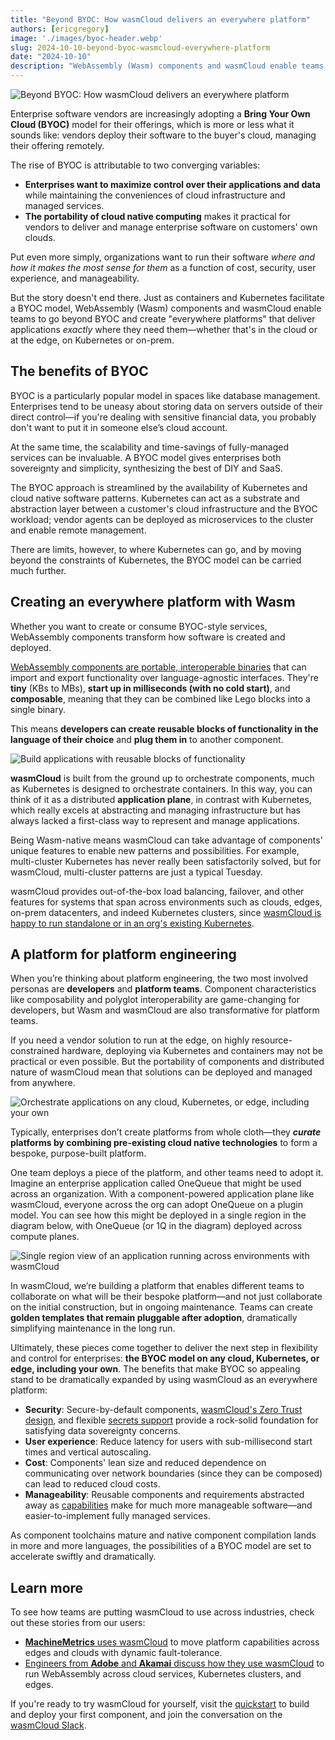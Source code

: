 ```yaml
---
title: "Beyond BYOC: How wasmCloud delivers an everywhere platform"
authors: [ericgregory]
image: './images/byoc-header.webp'
slug: 2024-10-10-beyond-byoc-wasmcloud-everywhere-platform
date: "2024-10-10"
description: "WebAssembly (Wasm) components and wasmCloud enable teams to go beyond BYOC and create everywhere platforms that deliver applications exactly where they need them."
---
```


![Beyond BYOC: How wasmCloud delivers an everywhere platform](./images/byoc-header.webp)

Enterprise software vendors are increasingly adopting a **Bring Your Own Cloud (BYOC)** model for their offerings, which is more or less what it sounds like: vendors deploy their software to the buyer's cloud, managing their offering remotely.

The rise of BYOC is attributable to two converging variables:

- **Enterprises want to maximize control over their applications and data** while maintaining the conveniences of cloud infrastructure and managed services.
- **The portability of cloud native computing** makes it practical for vendors to deliver and manage enterprise software on customers' own clouds.

Put even more simply, organizations want to run their software *where and how it makes the most sense for them* as a function of cost, security, user experience, and manageability.

But the story doesn't end there. Just as containers and Kubernetes facilitate a BYOC model, WebAssembly (Wasm) components and wasmCloud enable teams to go beyond BYOC and create "everywhere platforms" that deliver applications *exactly* where they need them—whether that's in the cloud or at the edge, on Kubernetes or on-prem.

## The benefits of BYOC

BYOC is a particularly popular model in spaces like database management. Enterprises tend to be uneasy about storing data on servers outside of their direct control—if you're dealing with sensitive financial data, you probably don't want to put it in someone else’s cloud account.

At the same time, the scalability and time-savings of fully-managed services can be invaluable. A BYOC model gives enterprises both sovereignty and simplicity, synthesizing the best of DIY and SaaS.

The BYOC approach is streamlined by the availability of Kubernetes and cloud native software patterns. Kubernetes can act as a substrate and abstraction layer between a customer's cloud infrastructure and the BYOC workload; vendor agents can be deployed as microservices to the cluster and enable remote management.

There are limits, however, to where Kubernetes can go, and by moving beyond the constraints of Kubernetes, the BYOC model can be carried much further.

## Creating an everywhere platform with Wasm

Whether you want to create or consume BYOC-style services, WebAssembly components transform how software is created and deployed.

[WebAssembly components are portable, interoperable binaries](https://www.wasmcloud.com/docs/concepts/components) that can import and export functionality over language-agnostic interfaces. They're **tiny** (KBs to MBs), **start up in milliseconds (with no cold start)**, and **composable**, meaning that they can be combined like Lego blocks into a single binary. 

This means **developers can create reusable blocks of functionality in the language of their choice** and **plug them in** to another component.

![Build applications with reusable blocks of functionality](./images/build.png)

**wasmCloud** is built from the ground up to orchestrate components, much as Kubernetes is designed to orchestrate containers. In this way, you can think of it as a distributed **application plane**, in contrast with Kubernetes, which really excels at abstracting and managing infrastructure but has always lacked a first-class way to represent and manage applications.

Being Wasm-native means wasmCloud can take advantage of components' unique features to enable new patterns and possibilities. For example, multi-cluster Kubernetes has never really been satisfactorily solved, but for wasmCloud, multi-cluster patterns are just a typical Tuesday. 

wasmCloud provides out-of-the-box load balancing, failover, and other features for systems that span across environments such as clouds, edges, on-prem datacenters, and indeed Kubernetes clusters, since [wasmCloud is happy to run standalone or in an org's existing Kubernetes](https://www.notion.so/docs/kubernetes).

## A platform for platform engineering

When you’re thinking about platform engineering, the two most involved personas are **developers** and **platform teams**. Component characteristics like composability and polyglot interoperability are game-changing for developers, but Wasm and wasmCloud are also transformative for platform teams. 

If you need a vendor solution to run at the edge, on highly resource-constrained hardware, deploying via Kubernetes and containers may not be practical or even possible. But the portability of components and distributed nature of wasmCloud mean that solutions can be deployed and managed from anywhere.

![Orchestrate applications on any cloud, Kubernetes, or edge, including your own](./images/orchestrate.png)

Typically, enterprises don’t create platforms from whole cloth—they ***curate* platforms by combining pre-existing cloud native technologies** to form a bespoke, purpose-built platform. 

One team deploys a piece of the platform, and other teams need to adopt it. Imagine an enterprise application called OneQueue that might be used across an organization. With a component-powered application plane like wasmCloud, everyone across the org can adopt OneQueue on a plugin model. You can see how this might be deployed in a single region in the diagram below, with OneQueue (or 1Q in the diagram) deployed across compute planes.

![Single region view of an application running across environments with wasmCloud](./images/byoc.png)

In wasmCloud, we’re building a platform that enables different teams to collaborate on what will be their bespoke platform—and not just collaborate on the initial construction, but in ongoing maintenance. Teams can create **golden templates that remain pluggable after adoption**, dramatically simplifying maintenance in the long run. 

Ultimately, these pieces come together to deliver the next step in flexibility and control for enterprises: **the BYOC model on any cloud, Kubernetes, or edge, including your own**. The benefits that make BYOC so appealing stand to be dramatically expanded by using wasmCloud as an everywhere platform:

- **Security**: Secure-by-default components, [wasmCloud's Zero Trust design](https://www.notion.so/docs/hosts/security), and flexible [secrets support](https://www.notion.so/docs/concepts/secrets) provide a rock-solid foundation for satisfying data sovereignty concerns.
- **User experience**: Reduce latency for users with sub-millisecond start times and vertical autoscaling.
- **Cost**: Components' lean size and reduced dependence on communicating over network boundaries (since they can be composed) can lead to reduced cloud costs.
- **Manageability**: Reusable components and requirements abstracted away as [capabilities](https://www.notion.so/docs/concepts/capabilities) make for much more manageable software—and easier-to-implement fully managed services.

As component toolchains mature and native component compilation lands in more and more languages, the possibilities of a BYOC model are set to accelerate swiftly and dramatically.

## Learn more

To see how teams are putting wasmCloud to use across industries, check out these stories from our users:

- [**MachineMetrics** uses wasmCloud](https://youtu.be/fQdkNGZqYZA?feature=shared) to move platform capabilities across edges and clouds with dynamic fault-tolerance.
- [Engineers from **Adobe** and **Akamai** discuss how they use wasmCloud](https://www.youtube.com/live/B1Q_Xx5i6Ek?feature=shared) to run WebAssembly across cloud services, Kubernetes clusters, and edges.

If you're ready to try wasmCloud for yourself, visit the  [quickstart](https://www.notion.so/docs/tour/hello-world) to build and deploy your first component, and join the conversation on the [wasmCloud Slack](https://slack.wasmcloud.com/).